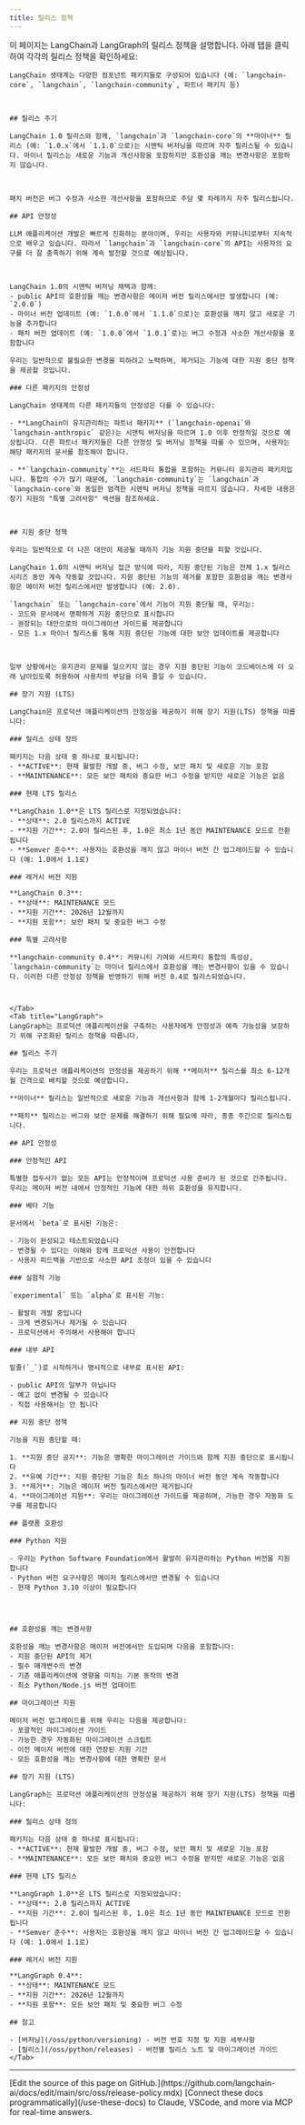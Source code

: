 ```yaml
---
title: 릴리스 정책
---
```




이 페이지는 LangChain과 LangGraph의 릴리스 정책을 설명합니다. 아래 탭을 클릭하여 각각의 릴리스 정책을 확인하세요:

<Tabs>
    <Tab title="LangChain">

    LangChain 생태계는 다양한 컴포넌트 패키지들로 구성되어 있습니다 (예: `langchain-core`, `langchain`, `langchain-community`, 파트너 패키지 등)



    ## 릴리스 주기

    LangChain 1.0 릴리스와 함께, `langchain`과 `langchain-core`의 **마이너** 릴리스 (예: `1.0.x`에서 `1.1.0`으로)는 시맨틱 버저닝을 따르며 자주 릴리스될 수 있습니다. 마이너 릴리스는 새로운 기능과 개선사항을 포함하지만 호환성을 깨는 변경사항은 포함하지 않습니다.



    패치 버전은 버그 수정과 사소한 개선사항을 포함하므로 주당 몇 차례까지 자주 릴리스됩니다.

    ## API 안정성

    LLM 애플리케이션 개발은 빠르게 진화하는 분야이며, 우리는 사용자와 커뮤니티로부터 지속적으로 배우고 있습니다. 따라서 `langchain`과 `langchain-core`의 API는 사용자의 요구를 더 잘 충족하기 위해 계속 발전할 것으로 예상됩니다.



    LangChain 1.0의 시맨틱 버저닝 채택과 함께:
    - public API의 호환성을 깨는 변경사항은 메이저 버전 릴리스에서만 발생합니다 (예: `2.0.0`)
    - 마이너 버전 업데이트 (예: `1.0.0`에서 `1.1.0`으로)는 호환성을 깨지 않고 새로운 기능을 추가합니다
    - 패치 버전 업데이트 (예: `1.0.0`에서 `1.0.1`로)는 버그 수정과 사소한 개선사항을 포함합니다

    우리는 일반적으로 불필요한 변경을 피하려고 노력하며, 제거되는 기능에 대한 지원 중단 정책을 제공할 것입니다.

    ### 다른 패키지의 안정성

    LangChain 생태계의 다른 패키지들의 안정성은 다를 수 있습니다:

    - **LangChain이 유지관리하는 파트너 패키지** (`langchain-openai`와 `langchain-anthropic` 같은)는 시맨틱 버저닝을 따르며 1.0 이후 안정적일 것으로 예상됩니다. 다른 파트너 패키지들은 다른 안정성 및 버저닝 정책을 따를 수 있으며, 사용자는 해당 패키지의 문서를 참조해야 합니다.

    - **`langchain-community`**는 서드파티 통합을 포함하는 커뮤니티 유지관리 패키지입니다. 통합의 수가 많기 때문에, `langchain-community`는 `langchain`과 `langchain-core`와 동일한 엄격한 시맨틱 버저닝 정책을 따르지 않습니다. 자세한 내용은 장기 지원의 "특별 고려사항" 섹션을 참조하세요.



    ## 지원 중단 정책

    우리는 일반적으로 더 나은 대안이 제공될 때까지 기능 지원 중단을 피할 것입니다.

    LangChain 1.0의 시맨틱 버저닝 접근 방식에 따라, 지원 중단된 기능은 전체 1.x 릴리스 시리즈 동안 계속 작동할 것입니다. 지원 중단된 기능의 제거를 포함한 호환성을 깨는 변경사항은 메이저 버전 릴리스에서만 발생합니다 (예: 2.0).

    `langchain` 또는 `langchain-core`에서 기능이 지원 중단될 때, 우리는:
    - 코드와 문서에서 명확하게 지원 중단으로 표시합니다
    - 권장되는 대안으로의 마이그레이션 가이드를 제공합니다
    - 모든 1.x 마이너 릴리스를 통해 지원 중단된 기능에 대한 보안 업데이트를 제공합니다



    일부 상황에서는 유지관리 문제를 일으키지 않는 경우 지원 중단된 기능이 코드베이스에 더 오래 남아있도록 허용하여 사용자의 부담을 더욱 줄일 수 있습니다.

    ## 장기 지원 (LTS)

    LangChain은 프로덕션 애플리케이션의 안정성을 제공하기 위해 장기 지원(LTS) 정책을 따릅니다:

    ### 릴리스 상태 정의

    패키지는 다음 상태 중 하나로 표시됩니다:
    - **ACTIVE**: 현재 활발한 개발 중, 버그 수정, 보안 패치 및 새로운 기능 포함
    - **MAINTENANCE**: 모든 보안 패치와 중요한 버그 수정을 받지만 새로운 기능은 없음

    ### 현재 LTS 릴리스

    **LangChain 1.0**은 LTS 릴리스로 지정되었습니다:
    - **상태**: 2.0 릴리스까지 ACTIVE
    - **지원 기간**: 2.0이 릴리스된 후, 1.0은 최소 1년 동안 MAINTENANCE 모드로 전환됩니다
    - **Semver 준수**: 사용자는 호환성을 깨지 않고 마이너 버전 간 업그레이드할 수 있습니다 (예: 1.0에서 1.1로)

    ### 레거시 버전 지원

    **LangChain 0.3**:
    - **상태**: MAINTENANCE 모드
    - **지원 기간**: 2026년 12월까지
    - **지원 포함**: 보안 패치 및 중요한 버그 수정

    ### 특별 고려사항

    **langchain-community 0.4**: 커뮤니티 기여와 서드파티 통합의 특성상, `langchain-community`는 마이너 릴리스에서 호환성을 깨는 변경사항이 있을 수 있습니다. 이러한 다른 안정성 정책을 반영하기 위해 버전 0.4로 릴리스되었습니다.



    </Tab>
    <Tab title="LangGraph">
    LangGraph는 프로덕션 애플리케이션을 구축하는 사용자에게 안정성과 예측 가능성을 보장하기 위해 구조화된 릴리스 정책을 따릅니다.

    ## 릴리스 주기

    우리는 프로덕션 애플리케이션의 안정성을 제공하기 위해 **메이저** 릴리스를 최소 6-12개월 간격으로 배치할 것으로 예상합니다.

    **마이너** 릴리스는 일반적으로 새로운 기능과 개선사항과 함께 1-2개월마다 릴리스됩니다.

    **패치** 릴리스는 버그와 보안 문제를 해결하기 위해 필요에 따라, 종종 주간으로 릴리스됩니다.

    ## API 안정성

    ### 안정적인 API

    특별한 접두사가 없는 모든 API는 안정적이며 프로덕션 사용 준비가 된 것으로 간주됩니다. 우리는 메이저 버전 내에서 안정적인 기능에 대한 하위 호환성을 유지합니다.

    ### 베타 기능

    문서에서 `beta`로 표시된 기능은:

    - 기능이 완성되고 테스트되었습니다
    - 변경될 수 있다는 이해와 함께 프로덕션 사용이 안전합니다
    - 사용자 피드백을 기반으로 사소한 API 조정이 있을 수 있습니다

    ### 실험적 기능

    `experimental` 또는 `alpha`로 표시된 기능:

    - 활발히 개발 중입니다
    - 크게 변경되거나 제거될 수 있습니다
    - 프로덕션에서 주의해서 사용해야 합니다

    ### 내부 API

    밑줄(`_`)로 시작하거나 명시적으로 내부로 표시된 API:

    - public API의 일부가 아닙니다
    - 예고 없이 변경될 수 있습니다
    - 직접 사용해서는 안 됩니다

    ## 지원 중단 정책

    기능을 지원 중단할 때:

    1. **지원 중단 공지**: 기능은 명확한 마이그레이션 가이드와 함께 지원 중단으로 표시됩니다
    2. **유예 기간**: 지원 중단된 기능은 최소 하나의 마이너 버전 동안 계속 작동합니다
    3. **제거**: 기능은 메이저 버전 릴리스에서만 제거됩니다
    4. **마이그레이션 지원**: 우리는 마이그레이션 가이드를 제공하며, 가능한 경우 자동화 도구를 제공합니다

    ## 플랫폼 호환성

    ### Python 지원

    - 우리는 Python Software Foundation에서 활발히 유지관리하는 Python 버전을 지원합니다
    - Python 버전 요구사항은 메이저 릴리스에서만 변경될 수 있습니다
    - 현재 Python 3.10 이상이 필요합니다




    ## 호환성을 깨는 변경사항

    호환성을 깨는 변경사항은 메이저 버전에서만 도입되며 다음을 포함합니다:
    - 지원 중단된 API의 제거
    - 필수 매개변수의 변경
    - 기존 애플리케이션에 영향을 미치는 기본 동작의 변경
    - 최소 Python/Node.js 버전 업데이트

    ## 마이그레이션 지원

    메이저 버전 업그레이드를 위해 우리는 다음을 제공합니다:
    - 포괄적인 마이그레이션 가이드
    - 가능한 경우 자동화된 마이그레이션 스크립트
    - 이전 메이저 버전에 대한 연장된 지원 기간
    - 모든 호환성을 깨는 변경사항에 대한 명확한 문서

    ## 장기 지원 (LTS)

    LangGraph는 프로덕션 애플리케이션의 안정성을 제공하기 위해 장기 지원(LTS) 정책을 따릅니다:

    ### 릴리스 상태 정의

    패키지는 다음 상태 중 하나로 표시됩니다:
    - **ACTIVE**: 현재 활발한 개발 중, 버그 수정, 보안 패치 및 새로운 기능 포함
    - **MAINTENANCE**: 모든 보안 패치와 중요한 버그 수정을 받지만 새로운 기능은 없음

    ### 현재 LTS 릴리스

    **LangGraph 1.0**은 LTS 릴리스로 지정되었습니다:
    - **상태**: 2.0 릴리스까지 ACTIVE
    - **지원 기간**: 2.0이 릴리스된 후, 1.0은 최소 1년 동안 MAINTENANCE 모드로 전환됩니다
    - **Semver 준수**: 사용자는 호환성을 깨지 않고 마이너 버전 간 업그레이드할 수 있습니다 (예: 1.0에서 1.1로)

    ### 레거시 버전 지원

    **LangGraph 0.4**:
    - **상태**: MAINTENANCE 모드
    - **지원 기간**: 2026년 12월까지
    - **지원 포함**: 모든 보안 패치 및 중요한 버그 수정

    ## 참고

    - [버저닝](/oss/python/versioning) - 버전 번호 지정 및 지원 세부사항
    - [릴리스](/oss/python/releases) - 버전별 릴리스 노트 및 마이그레이션 가이드
    </Tab>
</Tabs>

---

<Callout icon="pen-to-square" iconType="regular">
    [Edit the source of this page on GitHub.](https://github.com/langchain-ai/docs/edit/main/src/oss/release-policy.mdx)
</Callout>
<Tip icon="terminal" iconType="regular">
    [Connect these docs programmatically](/use-these-docs) to Claude, VSCode, and more via MCP for    real-time answers.
</Tip>
